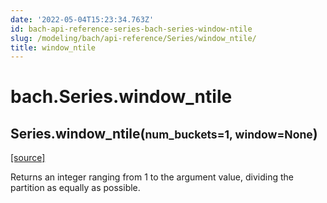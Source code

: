 ```yaml
---
date: '2022-05-04T15:23:34.763Z'
id: bach-api-reference-series-bach-series-window-ntile
slug: /modeling/bach/api-reference/Series/window_ntile/
title: window_ntile
---
```


# bach.Series.window_ntile

<div className="method">

<h2 className="signature-method"><span className="additional-name">Series.</span><span className="name">window_ntile(</span><small className="parameter-list"><span className="parameter" id="num_buckets">num_buckets=1</span>, <span className="parameter" id="window">window=None</span></small>)</h2>


&#8203;<span className="view-source">[[source]](https://github.com/objectiv/objectiv-analytics/blob/main/bach/bach/series/series.py)</span>

<div className="content">

Returns an integer ranging from 1 to the argument value,
dividing the partition as equally as possible.


</div>


</div>
